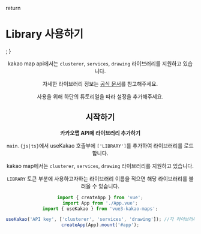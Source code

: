  return <h1>Library 사용하기</h1>;
}

<Header />

kakao map api에서는 `clusterer`, `services`, `drawing` 라이브러리를 지원하고 있습니다.

자세한 라이브러리 정보는 [공식 문서](https://apis.map.kakao.com/web/guide/#library)를 참고해주세요.

사용을 위해 하단의 튜토리얼을 따라 설정을 추가해주세요.

## 시작하기

**카카오맵 API에 라이브러리 추가하기**

`main.{js|ts}`에서 useKakao 호출부에 `['LIBRARY']`를 추가하여 라이브러리를 로드합니다.

kakao map에서는 `clusterer`, `services`, `drawing` 라이브러리를 지원하고 있습니다.

`LIBRARY` 토큰 부분에 사용하고자하는 라이브러리 이름을 적으면 해당 라이브러리를 불러올 수 있습니다.

```js
import { createApp } from 'vue';
import App from './App.vue';
import { useKakao } from 'vue3-kakao-maps';

useKakao('API key', ['clusterer', 'services', 'drawing']); //각 라이브러리는 ',(콤마)'로 구분합니다.
createApp(App).mount('#app');
```

